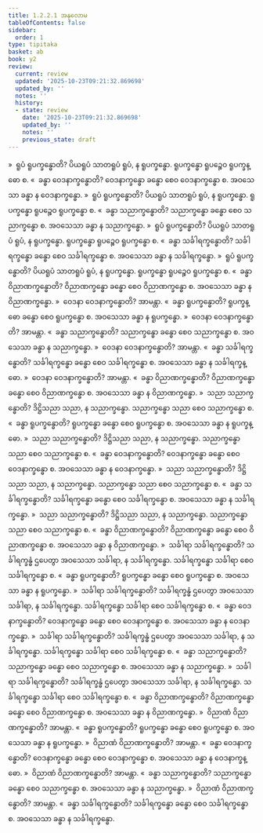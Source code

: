 ```yaml
---
title: 1.2.2.1 အနုလောမ
tableOfContents: false
sidebar:
  order: 1
type: tipitaka
basket: ab
book: y2
review:
  current: review
  updated: '2025-10-23T09:21:32.869698'
  updated_by: ''
  notes: ''
  history:
  - state: review
    date: '2025-10-23T09:21:32.869698'
    updated_by: ''
    notes: ''
    previous_state: draft
---
```



<ReviewStatus review={frontmatter.review} showDetails={true} />

<HypothesisAnnotation frontmatter={frontmatter} />

<DynamicBreadcrumb />

<Division number="28" book="y2" e="ch" v="33" p="22">

<Paragraph number="230" book="y2">
»  ရူပံ ရူပက္ခန္ဓောတိ?
</Paragraph>

<Paragraph number="231" book="y2">
ပိယရူပံ သာတရူပံ ရူပံ, န ရူပက္ခန္ဓော. ရူပက္ခန္ဓော ရူပဉ္စေဝ ရူပက္ခန္ဓော စ.
</Paragraph>

<Paragraph number="232" book="y2">
«  ခန္ဓာ ဝေဒနာက္ခန္ဓောတိ?
</Paragraph>

<Paragraph number="233" book="y2">
ဝေဒနာက္ခန္ဓော ခန္ဓော စေဝ ဝေဒနာက္ခန္ဓော စ.
</Paragraph>

<Paragraph number="234" book="y2">
အဝသေသာ ခန္ဓာ န ဝေဒနာက္ခန္ဓော.
</Paragraph>

<Paragraph number="235" book="y2">
»  ရူပံ ရူပက္ခန္ဓောတိ?
</Paragraph>

<Paragraph number="236" book="y2">
ပိယရူပံ သာတရူပံ ရူပံ, န ရူပက္ခန္ဓော. ရူပက္ခန္ဓော ရူပဉ္စေဝ ရူပက္ခန္ဓော စ.
</Paragraph>

<Paragraph number="237" book="y2">
«  ခန္ဓာ သညာက္ခန္ဓောတိ?
</Paragraph>

<Paragraph number="238" book="y2">
သညာက္ခန္ဓော ခန္ဓော စေဝ သညာက္ခန္ဓော စ. အဝသေသာ ခန္ဓာ န သညာက္ခန္ဓော.
</Paragraph>

<Paragraph number="239" book="y2">
»  ရူပံ ရူပက္ခန္ဓောတိ?
</Paragraph>

<Paragraph number="240" book="y2">
ပိယရူပံ သာတရူပံ ရူပံ, န ရူပက္ခန္ဓော. ရူပက္ခန္ဓော ရူပဉ္စေဝ ရူပက္ခန္ဓော စ.
</Paragraph>

<Paragraph number="241" book="y2">
«  ခန္ဓာ သင်္ခါရက္ခန္ဓောတိ?
</Paragraph>

<Paragraph number="242" book="y2">
သင်္ခါရက္ခန္ဓော ခန္ဓော စေဝ သင်္ခါရက္ခန္ဓော စ. အဝသေသာ ခန္ဓာ န သင်္ခါရက္ခန္ဓော.
</Paragraph>

<Paragraph number="243" book="y2">
»  ရူပံ ရူပက္ခန္ဓောတိ?
</Paragraph>

<Paragraph number="244" book="y2">
ပိယရူပံ သာတရူပံ ရူပံ, န ရူပက္ခန္ဓော. ရူပက္ခန္ဓော ရူပဉ္စေဝ ရူပက္ခန္ဓော စ.
</Paragraph>

<Paragraph number="245" book="y2">
«  ခန္ဓာ ဝိညာဏက္ခန္ဓောတိ?
</Paragraph>

<Paragraph number="246" book="y2">
ဝိညာဏက္ခန္ဓော ခန္ဓော စေဝ ဝိညာဏက္ခန္ဓော စ. အဝသေသာ ခန္ဓာ န ဝိညာဏက္ခန္ဓော.
</Paragraph>

</Division>
<Division number="29" book="y2" e="ch" v="33" p="23">

<Paragraph number="247" book="y2">
»  ဝေဒနာ ဝေဒနာက္ခန္ဓောတိ? အာမန္တာ.
</Paragraph>

<Paragraph number="248" book="y2">
«  ခန္ဓာ ရူပက္ခန္ဓောတိ?
</Paragraph>

<Paragraph number="249" book="y2">
ရူပက္ခန္ဓော ခန္ဓော စေဝ ရူပက္ခန္ဓော စ. အဝသေသာ ခန္ဓာ န ရူပက္ခန္ဓော.
</Paragraph>

<Paragraph number="250" book="y2">
»  ဝေဒနာ ဝေဒနာက္ခန္ဓောတိ? အာမန္တာ.
</Paragraph>

<Paragraph number="251" book="y2">
«  ခန္ဓာ သညာက္ခန္ဓောတိ?
</Paragraph>

<Paragraph number="252" book="y2">
သညာက္ခန္ဓော ခန္ဓော စေဝ သညာက္ခန္ဓော စ. အဝသေသာ ခန္ဓာ န သညာက္ခန္ဓော.
</Paragraph>

<Paragraph number="253" book="y2">
»  ဝေဒနာ ဝေဒနာက္ခန္ဓောတိ? အာမန္တာ.
</Paragraph>

<Paragraph number="254" book="y2">
«  ခန္ဓာ သင်္ခါရက္ခန္ဓောတိ?
</Paragraph>

<Paragraph number="255" book="y2">
သင်္ခါရက္ခန္ဓော ခန္ဓော စေဝ သင်္ခါရက္ခန္ဓော စ. အဝသေသာ ခန္ဓာ န သင်္ခါရက္ခန္ဓော.
</Paragraph>

<Paragraph number="256" book="y2">
»  ဝေဒနာ ဝေဒနာက္ခန္ဓောတိ? အာမန္တာ.
</Paragraph>

<Paragraph number="257" book="y2">
«  ခန္ဓာ ဝိညာဏက္ခန္ဓောတိ?
</Paragraph>

<Paragraph number="258" book="y2">
ဝိညာဏက္ခန္ဓော ခန္ဓော စေဝ ဝိညာဏက္ခန္ဓော စ. အဝသေသာ ခန္ဓာ န ဝိညာဏက္ခန္ဓော.
</Paragraph>

</Division>
<Division number="30" book="y2" e="ch" v="33" p="23">

<Paragraph number="259" book="y2">
»  သညာ သညာက္ခန္ဓောတိ?
</Paragraph>

<Paragraph number="260" book="y2">
ဒိဋ္ဌိသညာ သညာ, န သညာက္ခန္ဓော. သညာက္ခန္ဓော သညာ စေဝ သညာက္ခန္ဓော စ.
</Paragraph>

<Paragraph number="261" book="y2">
«  ခန္ဓာ ရူပက္ခန္ဓောတိ?
</Paragraph>

<Paragraph number="262" book="y2">
ရူပက္ခန္ဓော ခန္ဓော စေဝ ရူပက္ခန္ဓော စ. အဝသေသာ ခန္ဓာ န ရူပက္ခန္ဓော.
</Paragraph>

<Paragraph number="263" book="y2">
»  သညာ သညာက္ခန္ဓောတိ?
</Paragraph>

<Paragraph number="264" book="y2">
ဒိဋ္ဌိသညာ သညာ, န သညာက္ခန္ဓော. သညာက္ခန္ဓော သညာ စေဝ သညာက္ခန္ဓော စ.
</Paragraph>

<Paragraph number="265" book="y2">
«  ခန္ဓာ ဝေဒနာက္ခန္ဓောတိ?
</Paragraph>

<Paragraph number="266" book="y2">
ဝေဒနာက္ခန္ဓော ခန္ဓော စေဝ ဝေဒနာက္ခန္ဓော စ. အဝသေသာ ခန္ဓာ န ဝေဒနာက္ခန္ဓော.
</Paragraph>

<Paragraph number="267" book="y2">
»  သညာ သညာက္ခန္ဓောတိ?
</Paragraph>

<Paragraph number="268" book="y2">
ဒိဋ္ဌိသညာ သညာ, န သညာက္ခန္ဓော. သညာက္ခန္ဓော သညာ စေဝ သညာက္ခန္ဓော စ.
</Paragraph>

<Paragraph number="269" book="y2">
«  ခန္ဓာ သင်္ခါရက္ခန္ဓောတိ?
</Paragraph>

<Paragraph number="270" book="y2">
သင်္ခါရက္ခန္ဓော ခန္ဓော စေဝ သင်္ခါရက္ခန္ဓော စ. အဝသေသာ ခန္ဓာ န သင်္ခါရက္ခန္ဓော.
</Paragraph>

<Paragraph number="271" book="y2">
»  သညာ သညာက္ခန္ဓောတိ?
</Paragraph>

<Paragraph number="272" book="y2">
ဒိဋ္ဌိသညာ သညာ, န သညာက္ခန္ဓော. သညာက္ခန္ဓော သညာ စေဝ သညာက္ခန္ဓော စ.
</Paragraph>

<Paragraph number="273" book="y2">
«  ခန္ဓာ ဝိညာဏက္ခန္ဓောတိ?
</Paragraph>

<Paragraph number="274" book="y2">
ဝိညာဏက္ခန္ဓော ခန္ဓော စေဝ ဝိညာဏက္ခန္ဓော စ. အဝသေသာ ခန္ဓာ န ဝိညာဏက္ခန္ဓော.
</Paragraph>

</Division>
<Division number="31" book="y2" e="ch" v="33" p="24">

<Paragraph number="275" book="y2">
»  သင်္ခါရာ သင်္ခါရက္ခန္ဓောတိ?
</Paragraph>

<Paragraph number="276" book="y2">
သင်္ခါရက္ခန္ဓံ ဌပေတွာ အဝသေသာ သင်္ခါရာ, န သင်္ခါရက္ခန္ဓော. သင်္ခါရက္ခန္ဓော သင်္ခါရာ စေဝ သင်္ခါရက္ခန္ဓော စ.
</Paragraph>

<Paragraph number="277" book="y2">
«  ခန္ဓာ ရူပက္ခန္ဓောတိ?
</Paragraph>

<Paragraph number="278" book="y2">
ရူပက္ခန္ဓော ခန္ဓော စေဝ ရူပက္ခန္ဓော စ. အဝသေသာ ခန္ဓာ န ရူပက္ခန္ဓော.
</Paragraph>

<Paragraph number="279" book="y2">
»  သင်္ခါရာ သင်္ခါရက္ခန္ဓောတိ?
</Paragraph>

<Paragraph number="280" book="y2">
သင်္ခါရက္ခန္ဓံ ဌပေတွာ အဝသေသာ သင်္ခါရာ, န သင်္ခါရက္ခန္ဓော. သင်္ခါရက္ခန္ဓော သင်္ခါရာ စေဝ သင်္ခါရက္ခန္ဓော စ.
</Paragraph>

<Paragraph number="281" book="y2">
«  ခန္ဓာ ဝေဒနာက္ခန္ဓောတိ?
</Paragraph>

<Paragraph number="282" book="y2">
ဝေဒနာက္ခန္ဓော ခန္ဓော စေဝ ဝေဒနာက္ခန္ဓော စ. အဝသေသာ ခန္ဓာ န ဝေဒနာက္ခန္ဓော.
</Paragraph>

<Paragraph number="283" book="y2">
»  သင်္ခါရာ သင်္ခါရက္ခန္ဓောတိ?
</Paragraph>

<Paragraph number="284" book="y2">
သင်္ခါရက္ခန္ဓံ ဌပေတွာ အဝသေသာ သင်္ခါရာ, န သင်္ခါရက္ခန္ဓော. သင်္ခါရက္ခန္ဓော သင်္ခါရာ စေဝ သင်္ခါရက္ခန္ဓော စ.
</Paragraph>

<Paragraph number="285" book="y2">
«  ခန္ဓာ သညာက္ခန္ဓောတိ?
</Paragraph>

<Paragraph number="286" book="y2">
သညာက္ခန္ဓော ခန္ဓော စေဝ သညာက္ခန္ဓော စ. အဝသေသာ ခန္ဓာ န သညာက္ခန္ဓော.
</Paragraph>

<Paragraph number="287" book="y2">
»  သင်္ခါရာ သင်္ခါရက္ခန္ဓောတိ?
</Paragraph>

<Paragraph number="288" book="y2">
သင်္ခါရက္ခန္ဓံ ဌပေတွာ အဝသေသာ သင်္ခါရာ, န သင်္ခါရက္ခန္ဓော. သင်္ခါရက္ခန္ဓော သင်္ခါရာ စေဝ သင်္ခါရက္ခန္ဓော စ.
</Paragraph>

<Paragraph number="289" book="y2">
«  ခန္ဓာ ဝိညာဏက္ခန္ဓောတိ?
</Paragraph>

<Paragraph number="290" book="y2">
ဝိညာဏက္ခန္ဓော ခန္ဓော စေဝ ဝိညာဏက္ခန္ဓော စ. အဝသေသာ ခန္ဓာ န ဝိညာဏက္ခန္ဓော.
</Paragraph>

</Division>
<Division number="32" book="y2" e="ch" v="33" p="24">

<Paragraph number="291" book="y2">
»  ဝိညာဏံ ဝိညာဏက္ခန္ဓောတိ? အာမန္တာ.
</Paragraph>

<Paragraph number="292" book="y2">
«  ခန္ဓာ ရူပက္ခန္ဓောတိ?
</Paragraph>

<Paragraph number="293" book="y2">
ရူပက္ခန္ဓော ခန္ဓော စေဝ ရူပက္ခန္ဓော စ. အဝသေသာ ခန္ဓာ န ရူပက္ခန္ဓော.
</Paragraph>

<Paragraph number="294" book="y2">
»  ဝိညာဏံ ဝိညာဏက္ခန္ဓောတိ? အာမန္တာ.
</Paragraph>

<Paragraph number="295" book="y2">
«  ခန္ဓာ ဝေဒနာက္ခန္ဓောတိ?
</Paragraph>

<Paragraph number="296" book="y2">
ဝေဒနာက္ခန္ဓော ခန္ဓော စေဝ ဝေဒနာက္ခန္ဓော စ. အဝသေသာ ခန္ဓာ န ဝေဒနာက္ခန္ဓော.
</Paragraph>

<Paragraph number="297" book="y2">
»  ဝိညာဏံ ဝိညာဏက္ခန္ဓောတိ? အာမန္တာ.
</Paragraph>

<Paragraph number="298" book="y2">
«  ခန္ဓာ သညာက္ခန္ဓောတိ?
</Paragraph>

<Paragraph number="299" book="y2">
သညာက္ခန္ဓော ခန္ဓော စေဝ သညာက္ခန္ဓော စ. အဝသေသာ ခန္ဓာ န သညာက္ခန္ဓော.
</Paragraph>

<Paragraph number="300" book="y2">
»  ဝိညာဏံ ဝိညာဏက္ခန္ဓောတိ? အာမန္တာ.
</Paragraph>

<Paragraph number="301" book="y2">
«  ခန္ဓာ သင်္ခါရက္ခန္ဓောတိ?
</Paragraph>

<Paragraph number="302" book="y2">
သင်္ခါရက္ခန္ဓော ခန္ဓော စေဝ သင်္ခါရက္ခန္ဓော စ. အဝသေသာ ခန္ဓာ န သင်္ခါရက္ခန္ဓော.
</Paragraph>
</Division>